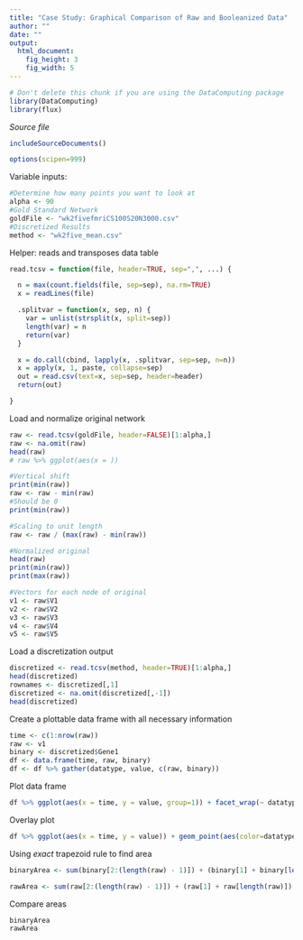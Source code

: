 ```yaml
---
title: "Case Study: Graphical Comparison of Raw and Booleanized Data"
author: ""
date: ""
output: 
  html_document:
    fig_height: 3
    fig_width: 5
---
```

<!-- Don't edit in between this line and the one below -->
```r
# Don't delete this chunk if you are using the DataComputing package
library(DataComputing)
library(flux)
```
*Source file* 
```r
includeSourceDocuments()
```
<!-- Don't edit the material above this line -->
```r
options(scipen=999)
```

Variable inputs:
```r
#Determine how many points you want to look at
alpha <- 90
#Gold Standard Network
goldFile <- "wk2fivefmriCS100S20N3000.csv"
#Discretized Results
method <- "wk2five_mean.csv"
```

Helper: reads and transposes data table
```r
read.tcsv = function(file, header=TRUE, sep=",", ...) {

  n = max(count.fields(file, sep=sep), na.rm=TRUE)
  x = readLines(file)

  .splitvar = function(x, sep, n) {
    var = unlist(strsplit(x, split=sep))
    length(var) = n
    return(var)
  }

  x = do.call(cbind, lapply(x, .splitvar, sep=sep, n=n))
  x = apply(x, 1, paste, collapse=sep) 
  out = read.csv(text=x, sep=sep, header=header)
  return(out)

}
```

Load and normalize original network
```r
raw <- read.tcsv(goldFile, header=FALSE)[1:alpha,]
raw <- na.omit(raw)
head(raw)
# raw %>% ggplot(aes(x = ))

#Vertical shift
print(min(raw))
raw <- raw - min(raw)
#Should be 0
print(min(raw))

#Scaling to unit length
raw <- raw / (max(raw) - min(raw))

#Normalized original
head(raw)
print(min(raw))
print(max(raw))

#Vectors for each node of original
v1 <- raw$V1
v2 <- raw$V2
v3 <- raw$V3
v4 <- raw$V4
v5 <- raw$V5
```

Load a discretization output
```r
discretized <- read.tcsv(method, header=TRUE)[1:alpha,]
head(discretized)
rownames <- discretized[,1]
discretized <- na.omit(discretized[,-1])
head(discretized)
```

Create a plottable data frame with all necessary information
```r
time <- c(1:nrow(raw))
raw <- v1
binary <- discretized$Gene1
df <- data.frame(time, raw, binary)
df <- df %>% gather(datatype, value, c(raw, binary))
```

Plot data frame
```r
df %>% ggplot(aes(x = time, y = value, group=1)) + facet_wrap(~ datatype) + geom_point() + geom_line() + geom_area()
```

Overlay plot
```r
df %>% ggplot(aes(x = time, y = value)) + geom_point(aes(color=datatype))
```


Using *exact* trapezoid rule to find area
```r
binaryArea <- sum(binary[2:(length(raw) - 1)]) + (binary[1] + binary[length(raw)]) / 2

rawArea <- sum(raw[2:(length(raw) - 1)]) + (raw[1] + raw[length(raw)]) / 2
```

Compare areas
```r
binaryArea
rawArea
```





<!-- Find all applicable files w.r.t. gold standard network -->
<!-- ```{r} -->
<!-- #Assuming we are only using data generated by MULAN -->
<!-- pattern <- gsub("fmri.*\\.csv$", "", goldFile) -->

<!-- allfiles <- list.files(getwd(), pattern) -->
<!-- allfiles -->
<!-- ``` -->

<!-- Helper: gets all discretization results ready for evaluation -->
<!-- ```{r} -->
<!-- getfile <- function(file){ -->
<!--   discretized <- read.tcsv(file) -->
<!--   discretized <- na.omit(discretized) -->
<!--   rownames <- discretized[,1] -->
<!--   discretized <- discretized[,-1] -->
<!--   #Ensures data uses 0 1 instead of 1 2 -->
<!--   if(max(discretized) != 1){ -->
<!--     discretized <- discretized - max(discretized) + 1 -->
<!--   } -->
<!--   head(discretized) -->
<!-- } -->
<!-- ``` -->

<!-- Load all files using helper `getfile` -->
<!-- ```{r} -->
<!-- disc <- sapply(allfiles, getfile) -->
<!-- ``` -->


<!-- Helper: calculates score for a discretization result -->
<!-- ```{r} -->
<!-- score <- function(discretized){ -->
<!--   x1 <- discretized$Gene1 -->
<!--   x2 <- discretized$Gene2 -->
<!--   x3 <- discretized$Gene3 -->
<!--   x4 <- discretized$Gene4 -->
<!--   x5 <- discretized$Gene5 -->
<!--   totdiff <- sum(abs(x1 - v1), abs(x2 - v2), abs(x3 - v3), abs(x4 - v4), abs(x5 - v5)) -->
<!--   return(totdiff) -->
<!-- } -->
<!-- ``` -->

<!-- Apply all `disc` files to helper `score` -->
<!-- ```{r} -->
<!-- scores <- sapply(disc, score) -->
<!-- ``` -->

<!-- View results -->
<!-- ```{r} -->
<!-- sort(scores, decreasing = TRUE) -->
<!-- ``` -->